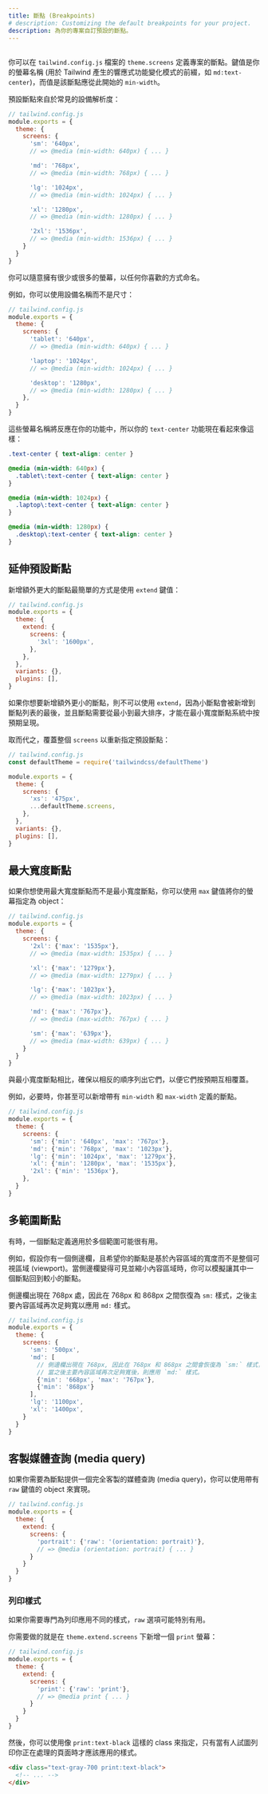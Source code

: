 ```yaml
---
title: 斷點 (Breakpoints)
# description: Customizing the default breakpoints for your project.
description: 為你的專案自訂預設的斷點。
---
```



## <Heading hidden>Basic customization</Heading>

<!-- You define your project's breakpoints in the `theme.screens` section of your `tailwind.config.js` file. The keys are your screen names (used as the prefix for the responsive utility variants Tailwind generates, like `md:text-center`), and the values are the `min-width` where that breakpoint should start. -->
你可以在 `tailwind.config.js` 檔案的 `theme.screens` 定義專案的斷點。鍵值是你的螢幕名稱 (用於 Tailwind 產生的響應式功能變化模式的前綴，如 `md:text-center`)，而值是該斷點應從此開始的 `min-width`。

<!-- The default breakpoints are inspired by common device resolutions: -->
預設斷點來自於常見的設備解析度：

```js
// tailwind.config.js
module.exports = {
  theme: {
    screens: {
      'sm': '640px',
      // => @media (min-width: 640px) { ... }

      'md': '768px',
      // => @media (min-width: 768px) { ... }

      'lg': '1024px',
      // => @media (min-width: 1024px) { ... }

      'xl': '1280px',
      // => @media (min-width: 1280px) { ... }

      '2xl': '1536px',
      // => @media (min-width: 1536px) { ... }
    }
  }
}
```

<!-- Feel free to have as few or as many screens as you want, naming them in whatever way you'd prefer for your project. -->
你可以隨意擁有很少或很多的螢幕，以任何你喜歡的方式命名。

<!-- For example, you could use device names instead of sizes: -->
例如，你可以使用設備名稱而不是尺寸：

```js
// tailwind.config.js
module.exports = {
  theme: {
    screens: {
      'tablet': '640px',
      // => @media (min-width: 640px) { ... }

      'laptop': '1024px',
      // => @media (min-width: 1024px) { ... }

      'desktop': '1280px',
      // => @media (min-width: 1280px) { ... }
    },
  }
}
```

<!-- These screen names will be reflected in your utilities, so your `text-center` utilities would now look like this: -->
這些螢幕名稱將反應在你的功能中，所以你的 `text-center` 功能現在看起來像這樣：

```css
.text-center { text-align: center }

@media (min-width: 640px) {
  .tablet\:text-center { text-align: center }
}

@media (min-width: 1024px) {
  .laptop\:text-center { text-align: center }
}

@media (min-width: 1280px) {
  .desktop\:text-center { text-align: center }
}
```

<!-- ## Extending the default breakpoints -->
## 延伸預設斷點

<!-- The easiest way to add an additional larger breakpoint is using the `extend` key: -->
新增額外更大的斷點最簡單的方式是使用 `extend` 鍵值：

```js
// tailwind.config.js
module.exports = {
  theme: {
    extend: {
      screens: {
        '3xl': '1600px',
      },
    },
  },
  variants: {},
  plugins: [],
}
```

<!-- If you want to add an additional small breakpoint, you can't use `extend` because the small breakpoint would be added to the end of the breakpoint list, and . breakpoints need to be sorted from smallest to largest in order to work as expected with a min-width breakpoint system-->
如果你想要新增額外更小的斷點，則不可以使用 `extend`，因為小斷點會被新增到斷點列表的最後，並且斷點需要從最小到最大排序，才能在最小寬度斷點系統中按預期呈現。

<!-- Instead, override the entire `screens` key, re-specifying the default breakpoints: -->
取而代之，覆蓋整個 `screens` 以重新指定預設斷點：


```js
// tailwind.config.js
const defaultTheme = require('tailwindcss/defaultTheme')

module.exports = {
  theme: {
    screens: {
      'xs': '475px',
      ...defaultTheme.screens,
    },
  },
  variants: {},
  plugins: [],
}
```

<!-- ## Max-width breakpoints -->
## 最大寬度斷點

<!-- If you want to work with max-width breakpoints instead of min-width, you can specify your screens as objects with a `max` key: -->
如果你想使用最大寬度斷點而不是最小寬度斷點，你可以使用 `max` 鍵值將你的螢幕指定為 object：

```js
// tailwind.config.js
module.exports = {
  theme: {
    screens: {
      '2xl': {'max': '1535px'},
      // => @media (max-width: 1535px) { ... }

      'xl': {'max': '1279px'},
      // => @media (max-width: 1279px) { ... }

      'lg': {'max': '1023px'},
      // => @media (max-width: 1023px) { ... }

      'md': {'max': '767px'},
      // => @media (max-width: 767px) { ... }

      'sm': {'max': '639px'},
      // => @media (max-width: 639px) { ... }
    }
  }
}
```

<!-- Make sure to list them in reverse order as compared to min-width breakpoints so that they override each other as expected. -->
與最小寬度斷點相比，確保以相反的順序列出它們，以便它們按預期互相覆蓋。

<!-- You can even create breakpoints with both `min-width` and `max-width` definitions if necessary, for example: -->
例如，必要時，你甚至可以新增帶有 `min-width` 和 `max-width` 定義的斷點。

```js
// tailwind.config.js
module.exports = {
  theme: {
    screens: {
      'sm': {'min': '640px', 'max': '767px'},
      'md': {'min': '768px', 'max': '1023px'},
      'lg': {'min': '1024px', 'max': '1279px'},
      'xl': {'min': '1280px', 'max': '1535px'},
      '2xl': {'min': '1536px'},
    },
  }
}
```

<!-- ## Multi-range breakpoints -->
## 多範圍斷點

<!-- Sometimes it can be useful to have a single breakpoint definition apply in multiple ranges. -->
有時，一個斷點定義適用於多個範圍可能很有用。

<!-- For example, say you have a sidebar and want your breakpoints to be based on the content-area width rather than the entire viewport. You can simulate this having one of your breakpoints fall back to a smaller breakpoint when the sidebar becomes visible and shrinks the content area: -->
例如，假設你有一個側邊欄，且希望你的斷點是基於內容區域的寬度而不是整個可視區域 (viewport)。當側邊欄變得可見並縮小內容區域時，你可以模擬讓其中一個斷點回到較小的斷點。

側邊欄出現在 768px 處，因此在 768px 和 868px 之間恢復為 `sm:` 樣式，之後主要內容區域再次足夠寬以應用 `md:` 樣式。

```js
// tailwind.config.js
module.exports = {
  theme: {
    screens: {
      'sm': '500px',
      'md': [
        // 側邊欄出現在 768px, 因此在 768px 和 868px 之間會恢復為 `sm:` 樣式，
        // 當之後主要內容區域再次足夠寬後，則應用 `md:` 樣式。
        {'min': '668px', 'max': '767px'},
        {'min': '868px'}
      ],
      'lg': '1100px',
      'xl': '1400px',
    }
  }
}
```

<!-- ## Custom media queries -->
## 客製媒體查詢 (media query)

<!-- If you need to provide a completely custom media query for a breakpoint, you can do so using an object with a `raw` key: -->
如果你需要為斷點提供一個完全客製的媒體查詢 (media query)，你可以使用帶有 `raw` 鍵值的 object 來實現。

```js
// tailwind.config.js
module.exports = {
  theme: {
    extend: {
      screens: {
        'portrait': {'raw': '(orientation: portrait)'},
        // => @media (orientation: portrait) { ... }
      }
    }
  }
}
```

<!-- ### Styling for print -->
### 列印樣式

<!-- The `raw` option can be particularly useful if you need to apply different styles  specificallyfor print. -->
如果你需要專門為列印應用不同的樣式，`raw` 選項可能特別有用。

<!-- All you need to do is add a `print` screen under `theme.extend.screens`: -->
你需要做的就是在 `theme.extend.screens` 下新增一個 `print` 螢幕：

```js
// tailwind.config.js
module.exports = {
  theme: {
    extend: {
      screens: {
        'print': {'raw': 'print'},
        // => @media print { ... }
      }
    }
  }
}
```

<!-- Then you can use classes like `print:text-black` to specify styles that should only be applied when someone tries to print the page you're working on: -->
然後，你可以使用像 `print:text-black` 這樣的 class 來指定，只有當有人試圖列印你正在處理的頁面時才應該應用的樣式。

```html
<div class="text-gray-700 print:text-black">
  <!-- ... -->
</div>
```
